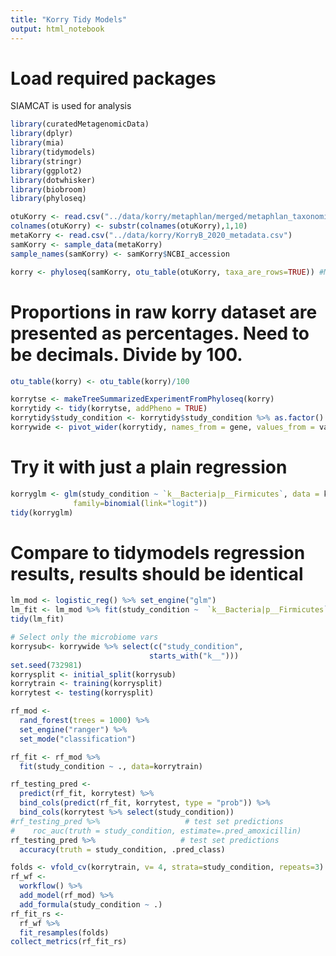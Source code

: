 ```yaml
---
title: "Korry Tidy Models"
output: html_notebook
---
```


# Load required packages

SIAMCAT is used for analysis

```r
library(curatedMetagenomicData)
library(dplyr)
library(mia)
library(tidymodels)
library(stringr)
library(ggplot2)
library(dotwhisker)
library(biobroom)
library(phyloseq)
```

```r

otuKorry <- read.csv("../data/korry/metaphlan/merged/metaphlan_taxonomic_profiles.tsv", sep="\t", strip.white = T, stringsAsFactors = F, row.names = 1)
colnames(otuKorry) <- substr(colnames(otuKorry),1,10)
metaKorry <- read.csv("../data/korry/KorryB_2020_metadata.csv")
samKorry <- sample_data(metaKorry)
sample_names(samKorry) <- samKorry$NCBI_accession

korry <- phyloseq(samKorry, otu_table(otuKorry, taxa_are_rows=TRUE)) #Mismatch due to sample names being SRS while OTU names are SRRs

```


# Proportions in raw korry dataset are presented as percentages. Need to be decimals. Divide by 100.
```r
otu_table(korry) <- otu_table(korry)/100
```


```r
korrytse <- makeTreeSummarizedExperimentFromPhyloseq(korry)
korrytidy <- tidy(korrytse, addPheno = TRUE)
korrytidy$study_condition <- korrytidy$study_condition %>% as.factor()
korrywide <- pivot_wider(korrytidy, names_from = gene, values_from = value)
```


# Try it with just a plain regression
```r
korryglm <- glm(study_condition ~ `k__Bacteria|p__Firmicutes`, data = korrywide,
              family=binomial(link="logit"))
tidy(korryglm)
```

# Compare to tidymodels regression results, results should be identical

```r

lm_mod <- logistic_reg() %>% set_engine("glm")
lm_fit <- lm_mod %>% fit(study_condition ~  `k__Bacteria|p__Firmicutes`, data=korrywide)
tidy(lm_fit)
```


```r
# Select only the microbiome vars
korrysub<- korrywide %>% select(c("study_condition", 
                               starts_with("k__")))
set.seed(732981)
korrysplit <- initial_split(korrysub)
korrytrain <- training(korrysplit)
korrytest <- testing(korrysplit)

rf_mod <- 
  rand_forest(trees = 1000) %>% 
  set_engine("ranger") %>% 
  set_mode("classification")

rf_fit <- rf_mod %>% 
  fit(study_condition ~ ., data=korrytrain)

rf_testing_pred <- 
  predict(rf_fit, korrytest) %>% 
  bind_cols(predict(rf_fit, korrytest, type = "prob")) %>% 
  bind_cols(korrytest %>% select(study_condition))
#rf_testing_pred %>%                   # test set predictions
#    roc_auc(truth = study_condition, estimate=.pred_amoxicillin)
rf_testing_pred %>%                   # test set predictions
  accuracy(truth = study_condition, .pred_class)
```

```r
folds <- vfold_cv(korrytrain, v= 4, strata=study_condition, repeats=3)
rf_wf <- 
  workflow() %>%
  add_model(rf_mod) %>%
  add_formula(study_condition ~ .)
rf_fit_rs <- 
  rf_wf %>% 
  fit_resamples(folds)
collect_metrics(rf_fit_rs)
```


